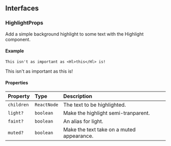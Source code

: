 ## Interfaces

### HighlightProps

Add a simple background highlight to some text with the Highlight component.

#### Example

```tsx
This isn't as important as <Hl>this</Hl> is!
```

This isn't as important as <Hl>this</Hl> is!

#### Properties

| Property   | Type        | Description                               |
| :--------- | :---------- | :---------------------------------------- |
| `children` | `ReactNode` | The text to be highlighted.               |
| `light?`   | `boolean`   | Make the highlight semi-tranparent.       |
| `faint?`   | `boolean`   | An alias for light.                       |
| `muted?`   | `boolean`   | Make the text take on a muted appearance. |
